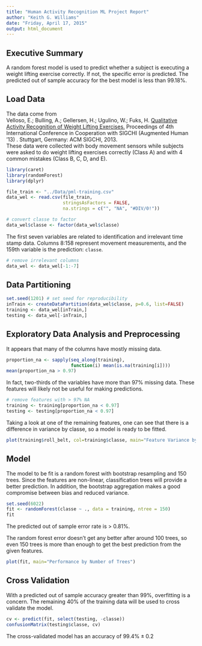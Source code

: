 ```yaml
---
title: "Human Activity Recognition ML Project Report"
author: "Keith G. Williams"
date: "Friday, April 17, 2015"
output: html_document
---
```


## Executive Summary
A random forest model is used to predict whether a subject is executing a weight lifting exercise correctly. If not, the specific error is predicted. The predicted out of sample accuracy for the best model is less than 99.18%.

## Load Data

The data come from  
Velloso, E.; Bulling, A.; Gellersen, H.; Ugulino, W.; Fuks, H. [Qualitative Activity Recognition of Weight Lifting Exercises.](http://groupware.les.inf.puc-rio.br/har) Proceedings of 4th International Conference in Cooperation with SIGCHI (Augmented Human '13) . Stuttgart, Germany: ACM SIGCHI, 2013.  
These data were collected with body movement sensors while subjects were asked to do weight lifting exercises correctly (Class A) and with 4 common mistakes (Class B, C, D, and E).  

```r
library(caret)
library(randomForest)
library(dplyr)

file_train <- "../Data/pml-training.csv"
data_wel <- read.csv(file_train, 
                     stringsAsFactors = FALSE,
                     na.strings = c("", "NA", "#DIV/0!"))

# convert classe to factor
data_wel$classe <- factor(data_wel$classe)
```  

The first seven variables are related to identification and irrelevant time stamp data. Columns 8:158 represent movement measurements, and the 159th variable is the prediction: `classe`.

```r
# remove irrelevant columns
data_wel <- data_wel[-1:-7]
```

## Data Partitioning

```r
set.seed(1201) # set seed for reproducibility
inTrain <- createDataPartition(data_wel$classe, p=0.6, list=FALSE)
training <- data_wel[inTrain,]
testing <- data_wel[-inTrain,]
```

## Exploratory Data Analysis and Preprocessing

It appears that many of the columns have mostly missing data.
```r
proportion_na <- sapply(seq_along(training), 
                        function(i) mean(is.na(training[i])))
mean(proportion_na > 0.97)
```  
In fact, two-thirds of the variables have more than 97% missing data. These features will likely not be useful for making predictions.  

```r
# remove features with > 97% NA
training <- training[proportion_na < 0.97]
testing <- testing[proportion_na < 0.97]
```

Taking a look at one of the remaining features, one can see that there is a difference in variance by classe, so a model is ready to be fitted.
```r
plot(training$roll_belt, col=training$classe, main="Feature Variance by Classe")
```  

## Model

The model to be fit is a random forest with bootstrap resampling and 150 trees. Since the features are non-linear, classification trees will provide a better prediction. In addition, the bootstrap aggregation makes a good compromise between bias and reduced variance.

```r
set.seed(6022)
fit <- randomForest(classe ~ ., data = training, ntree = 150)
fit
```  

The predicted out of sample error rate is > 0.81%.  

The random forest error doesn't get any better after around 100 trees, so even 150 trees is more than enough to get the best prediction from the given features.  
```r
plot(fit, main="Performance by Number of Trees")
```

## Cross Validation

With a predicted out of sample accuracy greater than 99%, overfitting is a concern. The remaining 40% of the training data will be used to cross validate the model.

```r
cv <- predict(fit, select(testing, -classe))
confusionMatrix(testing$classe, cv)
```  

The cross-validated model has an accuracy of $99.4\% \pm 0.2%$